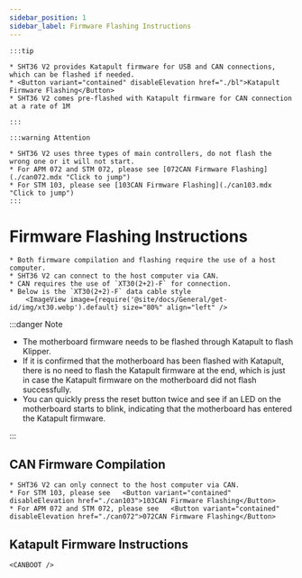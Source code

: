 ```yaml
---
sidebar_position: 1
sidebar_label: Firmware Flashing Instructions
---
```









    :::tip

    * SHT36 V2 provides Katapult firmware for USB and CAN connections, which can be flashed if needed.
    * <Button variant="contained" disableElevation href="./bl">Katapult Firmware Flashing</Button>
    * SHT36 V2 comes pre-flashed with Katapult firmware for CAN connection at a rate of 1M

    :::

    :::warning Attention

    * SHT36 V2 uses three types of main controllers, do not flash the wrong one or it will not start.
    * For APM 072 and STM 072, please see [072CAN Firmware Flashing](./can072.mdx "Click to jump")
    * For STM 103, please see [103CAN Firmware Flashing](./can103.mdx "Click to jump")
    :::


# Firmware Flashing Instructions

    * Both firmware compilation and flashing require the use of a host computer.
    * SHT36 V2 can connect to the host computer via CAN.
    * CAN requires the use of `XT30(2+2)-F` for connection.
    * Below is the `XT30(2+2)-F` data cable style
        <ImageView image={require('@site/docs/General/get-id/img/xt30.webp').default} size="80%" align="left" />

:::danger Note

* The motherboard firmware needs to be flashed through Katapult to flash Klipper.
* If it is confirmed that the motherboard has been flashed with Katapult, there is no need to flash the Katapult firmware at the end, which is just in case the Katapult firmware on the motherboard did not flash successfully.
* You can quickly press the reset button twice and see if an LED on the motherboard starts to blink, indicating that the motherboard has entered the Katapult firmware.

:::

## CAN Firmware Compilation

    * SHT36 V2 can only connect to the host computer via CAN.
    * For STM 103, please see   <Button variant="contained" disableElevation href="./can103">103CAN Firmware Flashing</Button>
    * For APM 072 and STM 072, please see   <Button variant="contained" disableElevation href="./can072">072CAN Firmware Flashing</Button>

## Katapult Firmware Instructions

    <CANBOOT />
